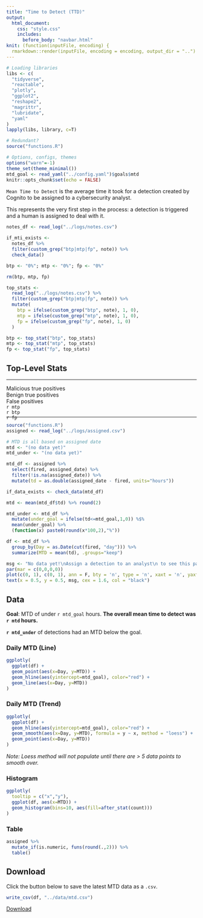 ```yaml
---
title: "Time to Detect (TTD)"
output:
  html_document:
    css: "style.css"
    includes:
      before_body: "navbar.html"
knit: (function(inputFile, encoding) {
  rmarkdown::render(inputFile, encoding = encoding, output_dir = "..") })
---
```


```r
# Loading libraries
libs <- c(
  "tidyverse",
  "reactable",
  "plotly",
  "ggplot2",
  "reshape2",
  "magrittr",
  "lubridate",
  "yaml"
)
lapply(libs, library, c=T)

# Redundant?
source("functions.R")

# Options, configs, themes
options("warn"=-1)
theme_set(theme_minimal())
mtd_goal <- read_yaml("../config.yaml")$goals$mtd
knitr::opts_chunk$set(echo = FALSE)
```

`Mean Time to Detect` is the average time it took for a detection created by Cognito to be assigned to a cybersecurity analyst.

This represents the very first step in the process: a detection is triggered and a human is assigned to deal with it.

```r
notes_df <- read_log("../logs/notes.csv")

if_mti_exists <-
  notes_df %>%
  filter(custom_grep("btp|mtp|fp", note)) %>%
  check_data()

btp <- "0%"; mtp <- "0%"; fp <- "0%"
```

```r
rm(btp, mtp, fp)

top_stats <- 
  read_log("../logs/notes.csv") %>%
  filter(custom_grep("btp|mtp|fp", note)) %>%
  mutate(
    btp = ifelse(custom_grep("btp", note), 1, 0),
    mtp = ifelse(custom_grep("mtp", note), 1, 0),
    fp = ifelse(custom_grep("fp", note), 1, 0)
  )

btp <- top_stat("btp", top_stats)
mtp <- top_stat("mtp", top_stats)
fp <- top_stat("fp", top_stats)
```

## Top-Level Stats

***

<div style="height:70px;">
<div>
  <div id="stat-col">Malicious true positives</div>
  <div id="stat-col">Benign true positives</div>
  <div id="stat-col">False positives</div>
</div>

<div>
  <div id="stat-col"> <a id="stat"> `r mtp` </a> </div>
  <div id="stat-col"> <a id="stat"> `r btp` </a> </div>
  <div id="stat-col"> <a id="stat"> `r fp` </a> </div>
</div>
</div>

***

```r
source("functions.R")
assigned <- read_log("../logs/assigned.csv")
```

```r
# MTD is all based on assigned date
mtd <- "(no data yet)"
mtd_under <- "(no data yet)"

mtd_df <- assigned %>%
  select(fired, assigned_date) %>%
  filter(!is.na(assigned_date)) %>%
  mutate(td = as.double(assigned_date - fired, units="hours"))

if_data_exists <- check_data(mtd_df)
```

```r
mtd <- mean(mtd_df$td) %>% round(2)

mtd_under <- mtd_df %>%
  mutate(under_goal = ifelse(td<=mtd_goal,1,0)) %$%
  mean(under_goal) %>%
  (function(x) paste0(round(x*100,2),"%"))

df <- mtd_df %>%
  group_by(Day = as.Date(cut(fired, "day"))) %>%
  summarize(MTD = mean(td), .groups="keep")
```

```r
msg <- "No data yet!\nAssign a detection to an analyst\n to see this page populate."
par(mar = c(0,0,0,0))
plot(c(0, 1), c(0, 1), ann = F, bty = 'n', type = 'n', xaxt = 'n', yaxt = 'n')
text(x = 0.5, y = 0.5, msg, cex = 1.6, col = "black")
```

## Data {.tabset}

**Goal**: MTD of under `r mtd_goal` hours. **The overall mean time to detect was `r mtd` hours.**

**`r mtd_under`** of detections had an MTD below the goal.

### Daily MTD (Line)

```r
ggplotly(
  ggplot(df) +
  geom_point(aes(x=Day, y=MTD)) +
  geom_hline(aes(yintercept=mtd_goal), color="red") +
  geom_line(aes(x=Day, y=MTD))
)
```

### Daily MTD (Trend)

```r
ggplotly(
  ggplot(df) +
  geom_hline(aes(yintercept=mtd_goal), color="red") +
  geom_smooth(aes(x=Day, y=MTD), formula = y ~ x, method = "loess") +
  geom_point(aes(x=Day, y=MTD))
)
```

*Note: Loess method will not populate until there are \> 5 data points to smooth over.*

### Histogram

```r
ggplotly(
  tooltip = c("x","y"),
  ggplot(df, aes(x=MTD)) +
  geom_histogram(bins=10, aes(fill=after_stat(count)))
)
```

### Table

```r
assigned %>%
  mutate_if(is.numeric, funs(round(.,2))) %>%
  table()
```

## Download

Click the button below to save the latest MTD data as a `.csv`.

```r
write_csv(df, "../data/mtd.csv")
```

<a id="button" download="mtd.csv" href="../data/mtd.csv">Download</a>
<div class="spacer"></div>